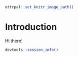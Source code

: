 
```r
ottrpal::set_knitr_image_path()
```

# Introduction
Hi there!
```r
devtools::session_info()
```
